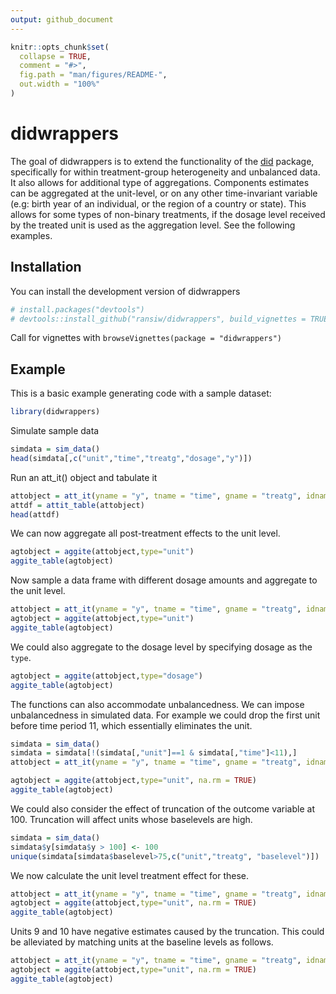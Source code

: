 ```yaml
---
output: github_document
---
```


<!-- README.md is generated from README.Rmd. Please edit that file -->

```r
knitr::opts_chunk$set(
  collapse = TRUE,
  comment = "#>",
  fig.path = "man/figures/README-",
  out.width = "100%"
)
```

# didwrappers

<!-- badges: start -->
<!-- badges: end -->

The goal of didwrappers is to extend the functionality of the [did](https://bcallaway11.github.io/did/) package, specifically for within treatment-group heterogeneity and unbalanced data. It also allows for additional type of aggregations. Components estimates can be aggregated at the unit-level, or on any other time-invariant variable (e.g: birth year of an individual, or the region of a country or state). This allows for some types of non-binary treatments, if the dosage level received by the treated unit is used as the aggregation level. See the following examples.

## Installation

You can install the development version of didwrappers

``` r
# install.packages("devtools")
# devtools::install_github("ransiw/didwrappers", build_vignettes = TRUE)
```

Call for vignettes with `browseVignettes(package = "didwrappers")`


## Example

This is a basic example generating code with a sample dataset:

```r
library(didwrappers)
```

Simulate sample data

```r
simdata = sim_data()
head(simdata[,c("unit","time","treatg","dosage","y")])
```

Run an att_it() object and tabulate it
```r
attobject = att_it(yname = "y", tname = "time", gname = "treatg", idname ="unit", data = simdata)
attdf = attit_table(attobject)
head(attdf)
```

We can now aggregate all post-treatment effects to the unit level. 

```r
agtobject = aggite(attobject,type="unit")
aggite_table(agtobject)
```

Now sample a data frame with different dosage amounts and aggregate to the unit level.

```r
attobject = att_it(yname = "y", tname = "time", gname = "treatg", idname ="unit", cohortnames = "dosage", data = sim_data(dosage = rep(c(1,2),each=5)))
agtobject = aggite(attobject,type="unit")
aggite_table(agtobject)
```

We could also aggregate to the dosage level by specifying dosage as the `type`. 

```r
agtobject = aggite(attobject,type="dosage")
aggite_table(agtobject)
```

The functions can also accommodate unbalancedness. We can impose unbalancedness in simulated data. For example we could drop the first unit before time period 11, which essentially eliminates the unit.

```r
simdata = sim_data()
simdata = simdata[!(simdata[,"unit"]==1 & simdata[,"time"]<11),]
attobject = att_it(yname = "y", tname = "time", gname = "treatg", idname ="unit", panel = FALSE, data = simdata)
```


```r
agtobject = aggite(attobject,type="unit", na.rm = TRUE)
aggite_table(agtobject)
```

We could also consider the effect of truncation of the outcome variable at 100. Truncation will affect units whose baselevels are high.

```r
simdata = sim_data()
simdata$y[simdata$y > 100] <- 100
unique(simdata[simdata$baselevel>75,c("unit","treatg", "baselevel")])
```


We now calculate the unit level treatment effect for these.

```r
attobject = att_it(yname = "y", tname = "time", gname = "treatg", idname ="unit", panel = FALSE, data = simdata)
agtobject = aggite(attobject,type="unit", na.rm = TRUE)
aggite_table(agtobject)
```

Units 9 and 10 have negative estimates caused by the truncation. This could be alleviated by matching units at the baseline levels as follows.

```r
attobject = att_it(yname = "y", tname = "time", gname = "treatg", idname ="unit", panel = FALSE, xformla = ~y, data = simdata)
agtobject = aggite(attobject,type="unit", na.rm = TRUE)
aggite_table(agtobject)
```

